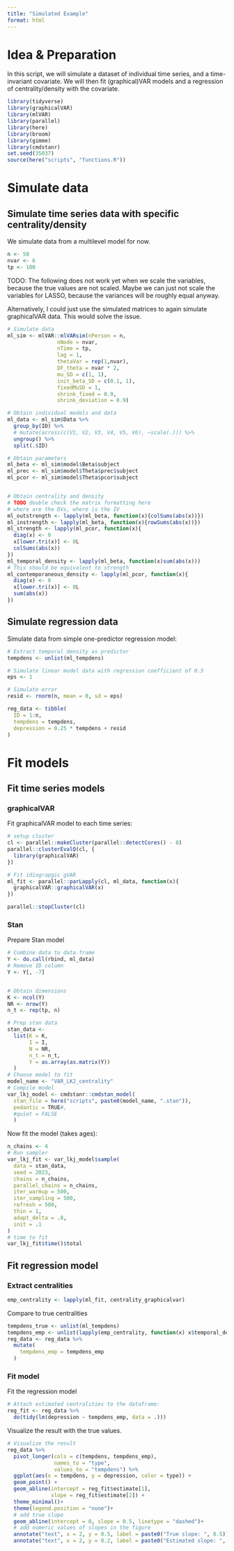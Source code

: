 ```yaml
---
title: "Simulated Example"
format: html
---
```


# Idea & Preparation
In this script, we will simulate a dataset of individual time series, and a time-invariant covariate.
We will then fit (graphical)VAR models and a regression of centrality/density with the covariate.

```r
library(tidyverse)
library(graphicalVAR)
library(mlVAR)
library(parallel)
library(here)
library(broom)
library(gimme)
library(cmdstanr)
set.seed(35037)
source(here("scripts", "functions.R"))

```

# Simulate data

## Simulate time series data with specific centrality/density
We simulate data from a multilevel model for now.

```r
n <- 50
nvar <- 6
tp <- 100

```


TODO: The following does not work yet when we scale the variables, because the true values are not scaled. Maybe we can just not scale the variables for LASSO, because the variances will be roughly equal anyway.

Alternatively, I could just use the simulated matrices to again simulate graphicalVAR data. This would solve the issue. 
```r
# Simulate data
ml_sim <- mlVAR::mlVARsim(nPerson = n, 
                nNode = nvar, 
                nTime = tp, 
                lag = 1, 
                thetaVar = rep(1,nvar),
                DF_theta = nvar * 2, 
                mu_SD = c(1, 1), 
                init_beta_SD = c(0.1, 1), 
                fixedMuSD = 1, 
                shrink_fixed = 0.9, 
                shrink_deviation = 0.9)

# Obtain individual models and data
ml_data <- ml_sim$Data %>%
  group_by(ID) %>% 
  # mutate(across(c(V1, V2, V3, V4, V5, V6), ~scale(.))) %>%
  ungroup() %>% 
  split(.$ID)

# Obtain parameters
ml_beta <- ml_sim$model$Beta$subject
ml_prec <- ml_sim$model$Theta$prec$subject
ml_pcor <- ml_sim$model$Theta$pcor$subject


# Obtain centrality and density
# TODO double check the matrix formatting here
# where are the DVs, where is the IV
ml_outstrength <- lapply(ml_beta, function(x){colSums(abs(x))})
ml_instrength <- lapply(ml_beta, function(x){rowSums(abs(x))})
ml_strength <- lapply(ml_pcor, function(x){
  diag(x) <- 0
  x[lower.tri(x)] <- 0L
  colSums(abs(x))
})
ml_temporal_density <- lapply(ml_beta, function(x)sum(abs(x)))
# This should be equivalent to strength
ml_contemporaneous_density <- lapply(ml_pcor, function(x){
  diag(x) <- 0
  x[lower.tri(x)] <- 0L
  sum(abs(x))
})

```



## Simulate regression data
Simulate data from simple one-predictor regression model:
```r
# Extract temporal density as predictor
tempdens <- unlist(ml_tempdens)

# Simulate linear model data with regression coefficient of 0.5
eps <- 1

# Simulate error
resid <- rnorm(n, mean = 0, sd = eps)

reg_data <- tibble(
  ID = 1:n,
  tempdens = tempdens,
  depression = 0.25 * tempdens + resid
) 

```

# Fit models

## Fit time series models

### graphicalVAR
Fit graphicalVAR model to each time series:
```r
# setup cluster
cl <- parallel::makeCluster(parallel::detectCores() - 8)
parallel::clusterEvalQ(cl, {
  library(graphicalVAR)
})

# Fit idiograpgic gVAR
ml_fit <- parallel::parLapply(cl, ml_data, function(x){
  graphicalVAR::graphicalVAR(x)
})

parallel::stopCluster(cl)

```


### Stan
Prepare Stan model 
```r
# Combine data to data.frame
Y <- do.call(rbind, ml_data)
# Remove ID column
Y <- Y[, -7]


# Obtain dimensions
K <- ncol(Y) 
NR <- nrow(Y)
n_t <- rep(tp, n)

# Prep stan data
stan_data <-
  list(K = K,
       I = I,
       N = NR,
       n_t = n_t,
       Y = as.array(as.matrix(Y))
  )
# Choose model to fit
model_name <- "VAR_LKJ_centrality"
# Compile model
var_lkj_model <- cmdstanr::cmdstan_model(
  stan_file = here("scripts", paste0(model_name, ".stan")),
  pedantic = TRUE#, 
  #quiet = FALSE
  )

```

Now fit the model (takes ages):
```r
n_chains <- 4
# Run sampler
var_lkj_fit <- var_lkj_model$sample(
  data = stan_data,
  seed = 2023,
  chains = n_chains,
  parallel_chains = n_chains,
  iter_warmup = 500,
  iter_sampling = 500,
  refresh = 500,
  thin = 1,
  adapt_delta = .8,
  init = .1
)
# time to fit
var_lkj_fit$time()$total
```




## Fit regression model

### Extract centralities

```r
emp_centrality <- lapply(ml_fit, centrality_graphicalvar)

```

Compare to true centralities
```r
tempdens_true <- unlist(ml_tempdens)
tempdens_emp <- unlist(lapply(emp_centrality, function(x) x$temporal_density))
reg_data <- reg_data %>%
  mutate(
    tempdens_emp = tempdens_emp
  )
```



### Fit model
Fit the regression model 
```r
# Attach estimated centralities to the dataframe: 
reg_fit <- reg_data %>% 
  do(tidy(lm(depression ~ tempdens_emp, data = .)))

```

Visualize the result with the true values. 
```r
# Visualize the result
reg_data %>% 
  pivot_longer(cols = c(tempdens, tempdens_emp), 
               names_to = "type", 
               values_to = "tempdens") %>%
  ggplot(aes(x = tempdens, y = depression, color = type)) +
  geom_point() +
  geom_abline(intercept = reg_fit$estimate[1], 
              slope = reg_fit$estimate[2]) +
  theme_minimal()+
  theme(legend.position = "none")+
  # add true slope
  geom_abline(intercept = 0, slope = 0.5, linetype = "dashed")+
  # add numeric values of slopes in the figure
  annotate("text", x = 2, y = 0.5, label = paste0("True slope: ", 0.5))+
  annotate("text", x = 2, y = 0.2, label = paste0("Estimated slope: ", round(reg_fit$estimate[2], 2)))

```








